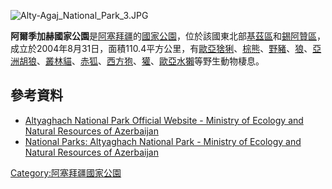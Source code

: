 [[Image:Alty-Agaj_National_Park_3.JPG|right]]
{{coord|40|53|12|N|48|53|37|E|display=title}}

'''阿爾季加赫國家公園'''是[[阿塞拜疆|阿塞拜疆]]的[[國家公園|國家公園]]，位於該國東北部[[基茲區|基茲區]]和[[錫阿贊區|錫阿贊區]]，成立於2004年8月31日，面積110.4平方公里，有[[歐亞猞猁|歐亞猞猁]]、[[棕熊|棕熊]]、[[野豬|野豬]]、[[狼|狼]]、[[亞洲胡狼|亞洲胡狼]]、[[叢林貓|叢林貓]]、[[赤狐|赤狐]]、[[西方狍|西方狍]]、[[獾|獾]]、[[歐亞水獺|歐亞水獺]]等野生動物棲息。

==參考資料==
* [https://web.archive.org/web/20120901095427/http://www.eco.gov.az/en/altiagac/ Altyaghach National Park Official Website - Ministry of Ecology and Natural Resources of Azerbaijan]
* [https://web.archive.org/web/20110726115307/http://www.eco.gov.az/en/milliparklar-altiagac.php National Parks: Altyaghach National Park - Ministry of Ecology and Natural Resources of Azerbaijan]

{{Azerbaijan-geo-stub}}
[[Category:阿塞拜疆國家公園|Category:阿塞拜疆國家公園]]